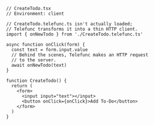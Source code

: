 ```tsx ts-only
// CreateTodo.tsx
// Environment: client

// CreateTodo.telefunc.ts isn't actually loaded;
// Telefunc transforms it into a thin HTTP client.
import { onNewTodo } from './CreateTodo.telefunc.ts'

async function onClick(form) {
  const text = form.input.value
  // Behind the scenes, Telefunc makes an HTTP request
  // to the server.
  await onNewTodo(text)
}

function CreateTodo() {
  return (
    <form>
      <input input="text"></input>
      <button onClick={onClick}>Add To-Do</button>
    </form>
  )
}
```
